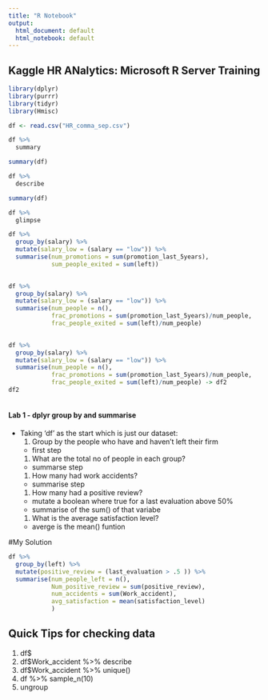 ```yaml
---
title: "R Notebook"
output:
  html_document: default
  html_notebook: default
---
```

## Kaggle HR ANalytics: Microsoft R Server Training

```r
library(dplyr)
library(purrr)
library(tidyr)
library(Hmisc)
```
```r
df <- read.csv("HR_comma_sep.csv")

df %>%
  summary

summary(df)
```

```r
df %>% 
  describe

summary(df)
```

```r
df %>% 
  glimpse
```

  
```r
df %>%
  group_by(salary) %>% 
  mutate(salary_low = (salary == "low")) %>%
  summarise(num_promotions = sum(promotion_last_5years),
            sum_people_exited = sum(left))
  
```
```r

df %>%
  group_by(salary) %>% 
  mutate(salary_low = (salary == "low")) %>%
  summarise(num_people = n(),
            frac_promotions = sum(promotion_last_5years)/num_people,
            frac_people_exited = sum(left)/num_people)
  
```
```r

df %>%
  group_by(salary) %>% 
  mutate(salary_low = (salary == "low")) %>%
  summarise(num_people = n(),
            frac_promotions = sum(promotion_last_5years)/num_people,
            frac_people_exited = sum(left)/num_people) -> df2
df2
  
```
#### Lab 1 - dplyr group by and summarise
- Taking 'df' as the start which is just our dataset:
  1. Group by the people who have and haven't left their firm
    - first step
  1.  What are the total no of people in each group?
    - summarse step
  1. How many had work accidents? 
    - summarise step
  1. How many had a positive review?
    - mutate a  boolean where true for a last evaluation above 50%
    - summarise of the sum() of that variabe
  1. What is the average satisfaction level?
    - averge is the mean() funtion

#My Solution
```r
df %>% 
  group_by(left) %>% 
  mutate(positive_review = (last_evaluation > .5 )) %>% 
  summarise(num_people_left = n(),
            Num_positive_review = sum(positive_review),
            num_accidents = sum(Work_accident),
            avg_satisfaction = mean(satisfaction_level)
            )
```
## Quick Tips for checking data
1. df$
1. df$Work_accident %>%  describe
1. df$Work_accident %>%  unique()
1. df %>%  sample_n(10)
1. ungroup